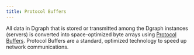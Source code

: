 ```yaml
---
title: Protocol Buffers
---
```



<DgraphWIP />

All data in Dgraph that is stored or transmitted among the Dgraph instances
(servers) is converted into space-optimized byte arrays using
[Protocol Buffers](https://developers.google.com/protocol-buffers/). Protocol
Buffers are a standard, optimized technology to speed up network communications.
